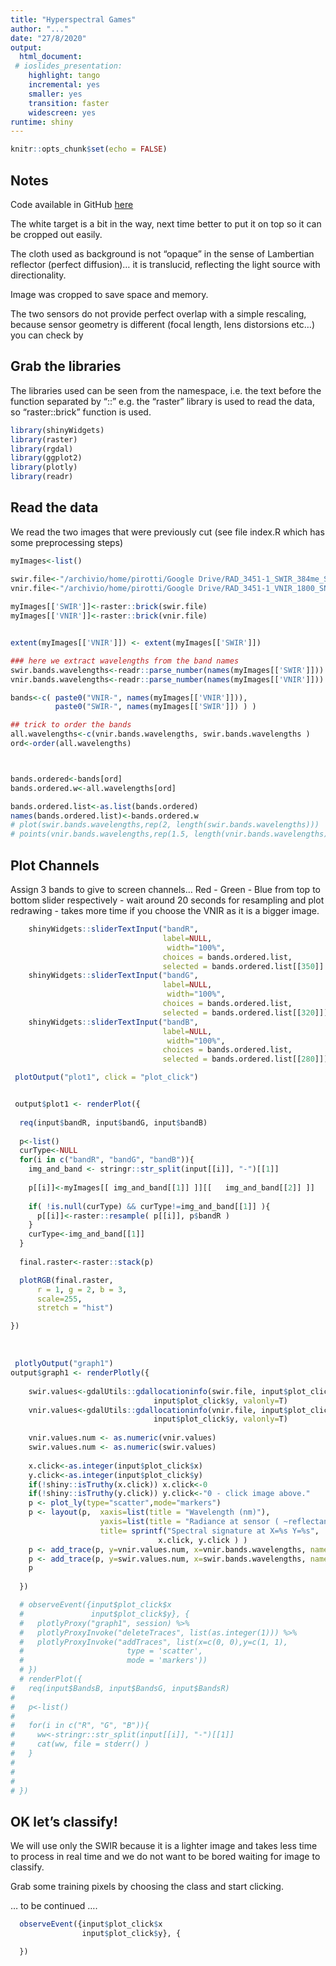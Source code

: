 ```yaml
---
title: "Hyperspectral Games"
author: "..."
date: "27/8/2020" 
output:
  html_document:
 # ioslides_presentation: 
    highlight: tango
    incremental: yes
    smaller: yes
    transition: faster
    widescreen: yes
runtime: shiny
---
```


```r
knitr::opts_chunk$set(echo = FALSE)
```

<!-- ## Shiny Presentation -->

<!-- The following single character keyboard shortcuts enable alternate display modes: -->

<!-- 'f': enable fullscreen mode  -->
<!-- 'w': toggle widescreen mode  -->
<!-- 'o': enable overview mode  -->
<!-- 'h': enable code highlight mode  -->
<!-- 'p': show presenter notes -->

<!-- Pressing Esc exits all of these modes -->

## Notes

Code available in GitHub [here](https://github.com/fpirotti/HyperspectralGames){target=_blank}

The white target is a bit in the way, next time better to put it on top so it can be cropped out easily.  

The cloth used as background is not "opaque" in the sense of Lambertian reflector (perfect diffusion)... it is translucid, reflecting the light source with directionality.

Image was cropped to save space and memory.

The two sensors do not provide perfect overlap with a simple rescaling, because sensor geometry is different (focal length, lens distorsions etc...) you can check by 

## Grab the libraries 

The libraries used can be seen from the namespace, i.e. the text before the function separated by "::"  e.g. the "raster" library is used to read the data, so "raster::brick" function is used.

```r
library(shinyWidgets)
library(raster)
library(rgdal) 
library(ggplot2) 
library(plotly)
library(readr) 
```

## Read the data

We read the two images that were previously cut (see file index.R which has some preprocessing steps)

```r

myImages<-list()

swir.file<-"/archivio/home/pirotti/Google Drive/RAD_3451-1_SWIR_384me_SN3155_22000us_2020-02-11T144756_raw_rad.tif"
vnir.file<-"/archivio/home/pirotti/Google Drive/RAD_3451-1_VNIR_1800_SN00852_22000us_2020-02-11T144756_raw_rad.tif"
  
myImages[['SWIR']]<-raster::brick(swir.file)
myImages[['VNIR']]<-raster::brick(vnir.file)


extent(myImages[['VNIR']]) <- extent(myImages[['SWIR']])

### here we extract wavelengths from the band names
swir.bands.wavelengths<-readr::parse_number(names(myImages[['SWIR']])) 
vnir.bands.wavelengths<-readr::parse_number(names(myImages[['VNIR']])) 

bands<-c( paste0("VNIR-", names(myImages[['VNIR']])),
          paste0("SWIR-", names(myImages[['SWIR']]) ) )

## trick to order the bands
all.wavelengths<-c(vnir.bands.wavelengths, swir.bands.wavelengths )
ord<-order(all.wavelengths)



bands.ordered<-bands[ord]
bands.ordered.w<-all.wavelengths[ord]

bands.ordered.list<-as.list(bands.ordered)
names(bands.ordered.list)<-bands.ordered.w
# plot(swir.bands.wavelengths,rep(2, length(swir.bands.wavelengths)))
# points(vnir.bands.wavelengths,rep(1.5, length(vnir.bands.wavelengths)), col="red"  )

``` 

## Plot Channels

Assign 3 bands to give to screen channels... Red - Green - Blue from top to bottom slider respectively - wait around 20 seconds for resampling and plot redrawing - takes more time if you choose the VNIR as it is a bigger image.

```r

    shinyWidgets::sliderTextInput("bandR", 
                                  label=NULL,
                                   width="100%",
                                  choices = bands.ordered.list,
                                  selected = bands.ordered.list[[350]] )
    shinyWidgets::sliderTextInput("bandG", 
                                  label=NULL,
                                   width="100%",
                                  choices = bands.ordered.list,
                                  selected = bands.ordered.list[[320]])
    shinyWidgets::sliderTextInput("bandB", 
                                  label=NULL,
                                   width="100%",
                                  choices = bands.ordered.list,
                                  selected = bands.ordered.list[[280]])

 plotOutput("plot1", click = "plot_click")


 output$plot1 <- renderPlot({
   
  req(input$bandR, input$bandG, input$bandB)
   
  p<-list()
  curType<-NULL
  for(i in c("bandR", "bandG", "bandB")){
    img_and_band <- stringr::str_split(input[[i]], "-")[[1]]
 
    p[[i]]<-myImages[[ img_and_band[[1]] ]][[   img_and_band[[2]] ]]
     
    if( !is.null(curType) && curType!=img_and_band[[1]] ){
      p[[i]]<-raster::resample( p[[i]], p$bandR )
    }
    curType<-img_and_band[[1]]
  }
  
  final.raster<-raster::stack(p)

  plotRGB(final.raster,
      r = 1, g = 2, b = 3, 
      scale=255,
      stretch = "hist")

})

```

&nbsp;
 

```r

 plotlyOutput("graph1")
output$graph1 <- renderPlotly({
  
    swir.values<-gdalUtils::gdallocationinfo(swir.file, input$plot_click$x,
                                input$plot_click$y, valonly=T)
    vnir.values<-gdalUtils::gdallocationinfo(vnir.file, input$plot_click$x,
                                input$plot_click$y, valonly=T)
    
    vnir.values.num <- as.numeric(vnir.values)
    swir.values.num <- as.numeric(swir.values)
    
    x.click<-as.integer(input$plot_click$x)
    y.click<-as.integer(input$plot_click$y)
    if(!shiny::isTruthy(x.click)) x.click<-0
    if(!shiny::isTruthy(y.click)) y.click<-"0 - click image above."
    p <- plot_ly(type="scatter",mode="markers")
    p <- layout(p,  xaxis=list(title = "Wavelength (nm)"),
                    yaxis=list(title = "Radiance at sensor ( ~reflectance )"), 
                    title= sprintf("Spectral signature at X=%s Y=%s",  
                                 x.click, y.click ) )
    p <- add_trace(p, y=vnir.values.num, x=vnir.bands.wavelengths, name="VNIR",mode="markers")
    p <- add_trace(p, y=swir.values.num, x=swir.bands.wavelengths, name="SWIR",mode="markers")
    p
    
  }) 

  # observeEvent({input$plot_click$x
  #               input$plot_click$y}, {
  #   plotlyProxy("graph1", session) %>%
  #   plotlyProxyInvoke("deleteTraces", list(as.integer(1))) %>%
  #   plotlyProxyInvoke("addTraces", list(x=c(0, 0),y=c(1, 1),
  #                       type = 'scatter',
  #                       mode = 'markers'))
  # })
  # renderPlot({
#   req(input$BandsB, input$BandsG, input$BandsR)
#    
#   p<-list()
#   
#   for(i in c("R", "G", "B")){
#     ww<-stringr::str_split(input[[i]], "-")[[1]]
#     cat(ww, file = stderr() )
#   } 
#   
#    
# 
# })

```

## OK let's classify!

We will use only the SWIR because it is a lighter image and takes less time to process in real time and we do not want to be bored waiting for image to classify.

Grab some training pixels by choosing the class and start clicking.


... to be continued ....





```r
 
  observeEvent({input$plot_click$x
                input$plot_click$y}, {

  })
 

```

